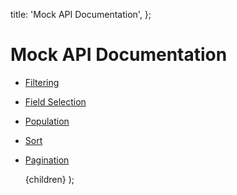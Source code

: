 
  title: 'Mock API Documentation',
};

# Mock API Documentation

- [Filtering](/docs/filtering)
- [Field Selection](/docs/field-selection)
- [Population](/docs/population)
- [Sort](/docs/sort)
- [Pagination](/docs/pagination)

  <ContainerDocs meta={meta}>{children}</ContainerDocs>
);
